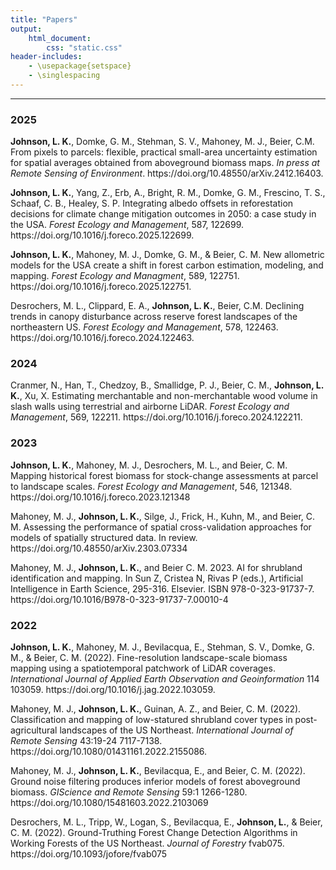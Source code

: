 ```yaml
---
title: "Papers"
output: 
    html_document:
        css: "static.css"
header-includes:
    - \usepackage{setspace}
    - \singlespacing
---
```


---

### 2025

**Johnson, L. K.**, Domke, G. M., Stehman, S. V., Mahoney, M. J., Beier, C.M. From pixels to parcels: flexible, practical small-area uncertainty estimation for spatial averages obtained from aboveground biomass maps. _In press at Remote Sensing of Environment_. https://doi.org/10.48550/arXiv.2412.16403. 

**Johnson, L. K.**, Yang, Z., Erb, A., Bright, R. M., Domke, G. M., Frescino, T. S., Schaaf, C. B., Healey, S. P. Integrating albedo offsets in reforestation decisions for climate change mitigation outcomes in 2050: a case study in the USA. _Forest Ecology and Management_,  587, 122699. https://doi.org/10.1016/j.foreco.2025.122699.

**Johnson, L. K.**, Mahoney, M. J., Domke, G. M., & Beier, C. M. New allometric models for the USA create a shift in forest carbon estimation, modeling, and mapping. _Forest Ecology and Managment_, 589, 122751. https://doi.org/10.1016/j.foreco.2025.122751.

Desrochers, M. L., Clippard, E. A.,  **Johnson, L. K.**, Beier, C.M. Declining trends in canopy disturbance across reserve forest landscapes of the northeastern US. _Forest Ecology and Management_, 578, 122463. https://doi.org/10.1016/j.foreco.2024.122463.


### 2024

Cranmer, N., Han, T., Chedzoy, B., Smallidge, P. J., Beier, C. M., **Johnson, L. K.**, Xu, X. Estimating merchantable and non-merchantable wood volume in slash walls using terrestrial and airborne LiDAR. _Forest Ecology and Management_, 569, 122211. https://doi.org/10.1016/j.foreco.2024.122211.


### 2023

**Johnson, L. K.**, Mahoney, M. J., Desrochers, M. L., and Beier, C. M. Mapping historical forest biomass for stock-change assessments at parcel to landscape scales. _Forest Ecology and Management_, 546, 121348. https://doi.org/10.1016/j.foreco.2023.121348


Mahoney, M. J., **Johnson, L. K.**, Silge, J., Frick, H., Kuhn, M., and Beier, C. M. Assessing the performance of spatial cross-validation approaches for models of spatially structured data. In review. https://doi.org/10.48550/arXiv.2303.07334

Mahoney, M. J., **Johnson, L. K.**, and Beier C. M. 2023. AI for shrubland identification and mapping. In Sun Z, Cristea N, Rivas P (eds.), Artificial Intelligence in Earth Science, 295-316. Elsevier. ISBN 978-0-323-91737-7. https://doi.org/10.1016/B978-0-323-91737-7.00010-4

### 2022

**Johnson, L. K.**, Mahoney, M. J., Bevilacqua, E., Stehman, S. V., Domke, G. M., & Beier, C. M. (2022). Fine-resolution landscape-scale biomass mapping using a spatiotemporal patchwork of LiDAR coverages. _International Journal of Applied Earth Observation and Geoinformation_ 114 103059. https://doi.org/10.1016/j.jag.2022.103059. 

Mahoney, M. J., **Johnson, L. K.**, Guinan, A. Z., and Beier, C. M. (2022). Classification and mapping of low-statured shrubland cover types in post-agricultural landscapes of the US Northeast. _International Journal of Remote Sensing_ 43:19-24 7117-7138. https://doi.org/10.1080/01431161.2022.2155086.

Mahoney, M. J., **Johnson, L. K.**, Bevilacqua, E., and Beier, C. M. (2022). Ground noise filtering produces inferior models of forest aboveground biomass. _GIScience and Remote Sensing_ 59:1 1266-1280. https://doi.org/10.1080/15481603.2022.2103069

Desrochers, M. L., Tripp, W., Logan, S., Bevilacqua, E., **Johnson, L.**, & Beier, C. M. (2022). Ground-Truthing Forest Change Detection Algorithms in Working Forests of the US Northeast. _Journal of Forestry_ fvab075. https://doi.org/10.1093/jofore/fvab075

<br>